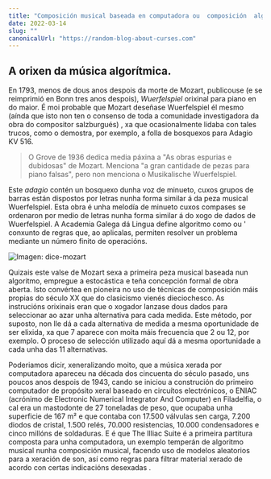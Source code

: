 ```yaml
---
title: "Composición musical baseada en computadora ou  composición  algorítmica de música"
date: 2022-03-14
slug: ""
canonicalUrl: "https://random-blog-about-curses.com"
---
```


## A orixen da música algorítmica.

En 1793, menos de dous anos despois da morte de Mozart, publicouse  (e se  reimprimió en  Bonn tres anos despois), *Wuerfelspiel* orixinal para piano en do maior. É moi probable que Mozart deseñase  Wuerfelspiel él mesmo (aínda que isto non ten o consenso de toda a comunidade investigadora da obra do compositor  salzburgués) , xa que ocasionalmente lidaba con tales trucos, como o demostra, por exemplo,  a folla de bosquexos para Adagio  KV 516. 
> O Grove de 1936 dedica media páxina a "As obras  espurias e dubidosas" de Mozart. Menciona "a gran cantidade de pezas para piano falsas", pero non menciona o  Musikalische  Wuerfelspiel.

Este *adagio* contén un bosquexo dunha voz de  minueto, cuxos grupos de barras están dispostos por letras nunha forma similar á da peza musical  Wuerfelspiel. Esta obra é unha melodía de  minueto cuxos compases se ordenaron por medio de letras nunha forma similar á do xogo de dados de  Wuerfelspiel.
A Academia  Galega dá  Lingua define algoritmo como ou ' conxunto de  regras que,  ao  aplicalas, permiten resolver un problema mediante un número finito de  operacións.


![Imagen: dice-mozart](./dice-mozart.jpeg)

Quizais este valse de Mozart sexa a primeira peza musical baseada nun algoritmo, empregue a estocástica e teña  concepción formal de obra aberta. Isto convértea en pioneira no uso de técnicas de composición máis propias do século  XX que do clasicismo  vienés  dieciochesco.
As instrucións orixinais eran que o xogador lanzase dous dados para seleccionar ao azar unha alternativa para cada medida. Este método, por suposto, non lle dá a cada alternativa de medida a mesma oportunidade de ser elixida, xa que 7 aparece con moita máis frecuencia que 2 ou 12, por exemplo. O proceso de selección utilizado aquí dá a mesma oportunidade a cada unha das 11 alternativas. 

Poderiamos dicir, xeneralizando moito, que a música xerada por computadora apareceu na década dos cincuenta do século pasado, uns poucos anos despois de 1943, cando se iniciou a construción do primeiro computador de propósito xeral baseado en circuítos electrónicos, o ENIAC (acrónimo de  Electronic  Numerical  Integrator  And  Computer) en Filadelfia, o cal era un  mastodonte de 27 toneladas de peso, que ocupaba unha superficie de 167 m² e que contaba con 17.500 válvulas sen carga, 7.200  diodos de cristal, 1.500  relés, 70.000 resistencias, 10.000  condensadores e cinco millóns de soldaduras. 
E é que The  Illiac Suite é a primeira partitura composta para unha computadora, un exemplo temperán de algoritmo musical nunha composición musical, facendo uso de modelos aleatorios para a xeración de son, así como regras para filtrar material xerado de acordo con certas indicacións desexadas .
